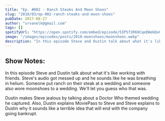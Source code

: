 ```yaml
---
title: "Ep. #002 - Ranch Steaks And Moon Shoes"
slug: "2018/03/ep-002-ranch-steaks-and-moon-shoes"
pubDate: 2017-08-27
author: "srvanelk@gmail.com"
tags: []
spotifyUrl: "https://open.spotify.com/embed/episode/5IP5f2R69CqoEWebQvOUUA?utm_source=generator"
image: "/images/episodes/posts/2018-moonshoes/moonshoes.webp"
description: "In this episode Steve and Dustin talk about what it's like working with friends. Steve's audio got messed up and he sounds like he was breathing in helium. Someone put ranch on their steak at a wedding and someone also wore moonshoes to a wedding. We'll let you guess who that was. Dustin makes Steve jealous by talking about a Doctor Who themed wedding he captured. Also, Dustin explains MoviePass to Steve and Steve explains to Dustin why it sounds like a terrible idea that will end with the company going bankrupt."
---
```


## Show Notes:
In this episode Steve and Dustin talk about what it's like working with friends. Steve's audio got messed up and he sounds like he was breathing in helium. Someone put ranch on their steak at a wedding and someone also wore moonshoes to a wedding. We'll let you guess who that was.  

Dustin makes Steve jealous by talking about a Doctor Who themed wedding he captured. Also, Dustin explains MoviePass to Steve and Steve explains to Dustin why it sounds like a terrible idea that will end with the company going bankrupt.

